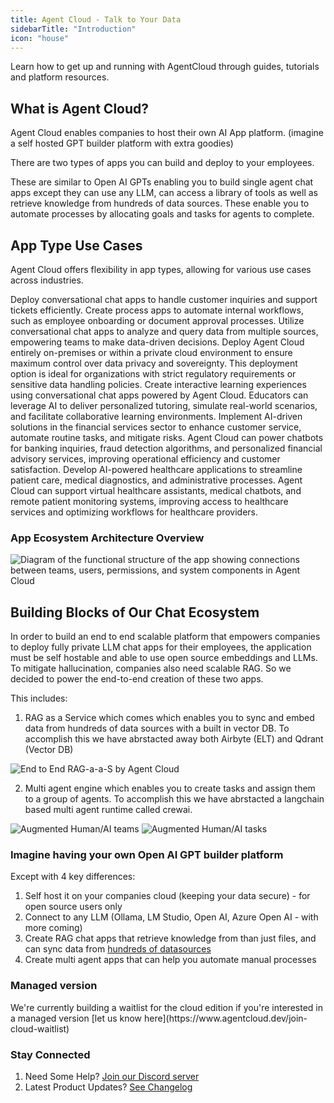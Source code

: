 ```yaml
---
title: Agent Cloud - Talk to Your Data
sidebarTitle: "Introduction"
icon: "house"
---
```


Learn how to get up and running with AgentCloud through guides, tutorials and platform resources.

## What is Agent Cloud?

Agent Cloud enables companies to host their own AI App platform. (imagine a self hosted GPT builder platform with extra goodies)

There are two types of apps you can build and deploy to your employees.
<CardGroup cols={2}>

<Card title="Conversational Chat Apps" icon="message" href="/demo-chat-rag-bigquery">
    These are similar to Open AI GPTs enabling you to build single agent chat apps except they can use any LLM, can access a library of tools as well as retrieve knowledge from hundreds of data sources.
</Card>

<Card title="Process Apps" icon="sitemap">
    These enable you to automate processes by allocating goals and tasks for agents to complete.
</Card>
</CardGroup>


## App Type Use Cases

Agent Cloud offers flexibility in app types, allowing for various use cases across industries.

<Accordion title="Customer Support">
    Deploy conversational chat apps to handle customer inquiries and support tickets efficiently.
</Accordion>

<Accordion title="Internal Knowledge Base">
    Create process apps to automate internal workflows, such as employee onboarding or document approval processes.
</Accordion>

<Accordion title="Data Analysis">
    Utilize conversational chat apps to analyze and query data from multiple sources, empowering teams to make data-driven decisions.
</Accordion>

<Accordion title="Fully Local Deployment">
    Deploy Agent Cloud entirely on-premises or within a private cloud environment to ensure maximum control over data privacy and sovereignty. This deployment option is ideal for organizations with strict regulatory requirements or sensitive data handling policies.
</Accordion>

<Accordion title="Education and Training">
    Create interactive learning experiences using conversational chat apps powered by Agent Cloud. Educators can leverage AI to deliver personalized tutoring, simulate real-world scenarios, and facilitate collaborative learning environments.
</Accordion>

<Accordion title="Financial Services">
    Implement AI-driven solutions in the financial services sector to enhance customer service, automate routine tasks, and mitigate risks. Agent Cloud can power chatbots for banking inquiries, fraud detection algorithms, and personalized financial advisory services, improving operational efficiency and customer satisfaction.
</Accordion>

<Accordion title="Healthcare Solutions">
    Develop AI-powered healthcare applications to streamline patient care, medical diagnostics, and administrative processes. Agent Cloud can support virtual healthcare assistants, medical chatbots, and remote patient monitoring systems, improving access to healthcare services and optimizing workflows for healthcare providers.
</Accordion>

### App Ecosystem Architecture Overview

<Frame caption="Organizational and Functional Map">
    <img src="/images/functional-map.png" alt="Diagram of the functional structure of the app showing connections between teams, users, permissions, and system components in Agent Cloud"/>
</Frame>

## Building Blocks of Our Chat Ecosystem

In order to build an end to end scalable platform that empowers companies to deploy fully private LLM chat apps for their employees,
the application must be self hostable and able to use open source embeddings and LLMs.
To mitigate hallucination, companies also need scalable RAG.
So we decided to power the end-to-end creation of these two apps.

This includes:

1. RAG as a Service which comes which enables you to sync and embed data from hundreds of data sources with a built in vector DB.
   To accomplish this we have abrstacted away both Airbyte (ELT) and Qdrant (Vector DB)
<Frame>
    <img src="/images/updated-end-to-end-RAG-a-a-S.png" alt="End to End RAG-a-a-S by Agent Cloud" />
</Frame>

2. Multi agent engine which enables you to create tasks and assign them to a group of agents.
   To accomplish this we have abrstacted a langchain based multi agent runtime called crewai.

<Frame caption="Augmented Human/AI teams">
    <img src="/images/ai-teams.png" alt="Augmented Human/AI teams"/>
</Frame>

<Frame caption="Augmented Human/AI tasks">
    <img src="/images/ai-tasks.png" alt="Augmented Human/AI tasks"/>
</Frame>

### Imagine having your own Open AI GPT builder platform

Except with 4 key differences:

1. Self host it on your companies cloud (keeping your data secure) - for open source users only
2. Connect to any LLM (Ollama, LM Studio, Open AI, Azure Open AI - with more coming)
3. Create RAG chat apps that retrieve knowledge from than just files, and can sync data from [hundreds of datasources](https://agentcloud.dev/integrations)
4. Create multi agent apps that can help you automate manual processes

### Managed version

<Info>
    We're currently building a waitlist for the cloud edition if you're interested in a managed version [let us know here](https://www.agentcloud.dev/join-cloud-waitlist)
</Info>


### Stay Connected

1. Need Some Help? [Join our Discord server](https://discord.gg/4WBdXsyJzN)
2. Latest Product Updates? [See Changelog](https://github.com/rnadigital/agentcloud/blob/master/CHANGELOG.md)

